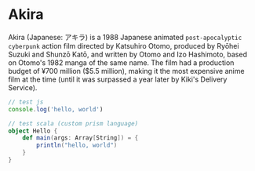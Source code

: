 
# Akira

Akira (Japanese: アキラ) is a 1988 Japanese animated `post-apocalyptic cyberpunk` action film
directed by Katsuhiro Otomo, produced by Ryōhei Suzuki and Shunzō Katō, and written by Otomo
and Izo Hashimoto, based on Otomo's 1982 manga of the same name. The film had a production
budget of ¥700 million ($5.5 million), making it the most expensive anime film at the time
(until it was surpassed a year later by Kiki's Delivery Service).

```js
// test js
console.log('hello, world')
```

```scala
// test scala (custom prism language)
object Hello {
    def main(args: Array[String]) = {
        println("hello, world")
    }
}
```

<TranscludeTest />
